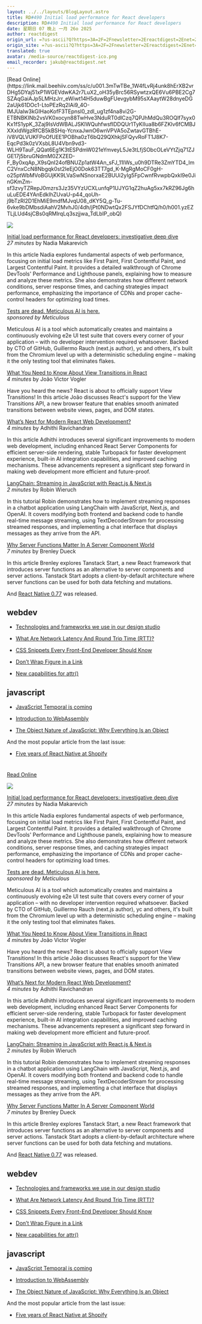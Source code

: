 ```yaml
---
layout: ../../layouts/BlogLayout.astro
title: RD#490 Initial load performance for React developers
description: RD#490 Initial load performance for React developers
date: 星期日 07 晚上 一月 26o 2025
author: reactdigest
origin_url: =?us-ascii?Q?https=3A=2F=2Fnewsletter=2Ereactdigest=2Enet=2Fp=2Finitial-load-performance-?= =?us-ascii?Q?for-react-developers?=
origin_site: =?us-ascii?Q?https=3A=2F=2Fnewsletter=2Ereactdigest=2Enet=2Fp=2Finitial-load-performance-?= =?us-ascii?Q?for-react-developers?=
translated: true
avatar: /media-source/reactdigest-ico.png
email_recorder: jakub@reactdigest.net
---
```



<Reference client:only="react" title="RD#490 Initial load performance for React developers" url="=?us-ascii?Q?https=3A=2F=2Fnewsletter=2Ereactdigest=2Enet=2Fp=2Finitial-load-performance-?= =?us-ascii?Q?for-react-developers?=" />

<Detail client:only="react">
	[Read Online](https://link.mail.beehiiv.com/ss/c/u001.3mTwTBe_1W4fLvRj4unk8hErXB2vrDHg5DYaj51xP1WGEVdwKA2r7LuX2_oH35yBrc56RSywtzxQE6Vu6PBE2Cg7SZAqGaiAJp5LMHzJrr_eWiwt14H5duwBgFUevgybM95sXAaytW28dnyeDG2aUjk61DOc1-LtoPEzRq2IAi9_4O-IMJUalw3kGIHaoKofF3TEpnsl0_zdI_ug1zf4na8vi2G-ETBNBKINb2vsVK0xocyn88TwHve3NduRT0dlCzq7QPJhMdQu3ROQlf7syx0Kx1fS1ypK_3Zaj9IsVdWBALJSKlWQuhfwsfIDDQUr1TyKIIua8b6FZKlv6fCMBJXXxldWgzRfCB5kBSHq-YcnxaJwnO6wnVPVA5oZwtavGTBhE-iV8VQLVUKFPoOfUEE1POBha0zT6bQ29QXhkjSFQyvRoFT1J8K7-EqcPd3k0zVXsbL8U4Vbn9vd3-WLH9TauF_QQat6Eg1K3tESPdmW021eYmveyL5Je3tLfjSObcOLeVYtZjq71ZJGE17j5bruGNdmM0ZXZED-F_By0xqAp_X9sQnI24ofBNUZp1atW4An_sFJ_11IWs_u0h9DTRe3ZmYTD4_ImC2VnxCcN8Nbgqk0st2IeEjO0Dok63TT7gd_K-MgRgMoCF0gH-o25ptWbMVoBGUjKK9LVaSwNSnorxaE2BUUi2yIg5FpCwnfRvwpbQxkl9e0JinGKmZm-sf3zvyTZRepJ0mzrs3Jz35VYzUCXLunfqP1UJYG1qZ2huAg5xx7kRZ96Jg6huLuEDE4YAnEdkIhZUvaU-p44_qoUh-j9bTzRl2D1EhMiE9mdfMJvqU08_dKY5Q_g-Tu-6vke9bDMbsdiAahV2MvhJ0/4dh/jPt0NDwtQx2FSJYfDChtfQ/h0/h001.yzEZTLjLUd4sjCBs0qRMlrqLq3szjjwa_TdLbIP_obQ)

![](https://link.mail.beehiiv.com/ss/o/u001.Btu2bd7uwPPtNpvEhFUmtA/4dh/jPt0NDwtQx2FSJYfDChtfQ/ho.gif)

[Initial load performance for React developers: investigative deep dive](https://link.mail.beehiiv.com/ss/c/u001.96pnkUdR2Et9YTtP31beqaLHy8G_Zejf_j1U5B-_Zp2rbP01AkX10rc2TELs3OEQsWtA5E5msZhX5QEN8G7w96CRI8vSq-VmZn-f5T1UntZP8i1I9HZCjV4Sv7tNHE-l0E7qqm3JJi8aHrFi9mbIN7tTlMID2DIAMxqd2wwiJTLzehizBDOl911rLScL-Nchx4Z0f8e2mzPcOs4MOK_EofYiYSGcyTd-ddzTkW4XFG5mrY-2j-vtnfX5PetNt1SeGGJNoqdkYLrpAvZ5e96rBCU_gBXumlaTcm-uPm-uqyhgPRJmgJYrWllYkPTUFxdO/4dh/jPt0NDwtQx2FSJYfDChtfQ/h1/h001.JddfbVJmhPmqo1KZBzqsmjGMY1QFGxdrHpBThB6PnsU)  
_27 minutes_ by Nadia Makarevich

In this article Nadia explores fundamental aspects of web performance, focusing on initial load metrics like First Paint, First Contentful Paint, and Largest Contentful Paint. It provides a detailed walkthrough of Chrome DevTools' Performance and Lighthouse panels, explaining how to measure and analyze these metrics. She also demonstrates how different network conditions, server response times, and caching strategies impact performance, emphasizing the importance of CDNs and proper cache-control headers for optimizing load times.

[Tests are dead. Meticulous AI is here.](https://link.mail.beehiiv.com/ss/c/u001.96pnkUdR2Et9YTtP31beqa3JwGFc7SR4VfYwt4lGl6BqJbWmR8Zr6peVAmAulyzAx6j18FNSq9WHzwlFlFYko39HgeM2WqroLgOnA-NgNKtuzp4tf-DgVOEWVwRvFa5DXLsOCNqCDWRtzYUUGTVsKQ/4dh/jPt0NDwtQx2FSJYfDChtfQ/h2/h001.uGgOeiczXVUPgPT5xuwDQnVokmOf5WNnUib-WW4YIXg)  
_sponsored by Meticulous_

Meticulous AI is a tool which automatically creates and maintains a continuously evolving e2e UI test suite that covers every corner of your application – with no developer intervention required whatsoever. Backed by CTO of GitHub, Guillermo Rauch (next.js author), yc and others, it's built from the Chromium level up with a deterministic scheduling engine – making it the only testing tool that eliminates flakes.

[What You Need to Know About View Transitions in React](https://link.mail.beehiiv.com/ss/c/u001.0APXl0QZL7fWOKx6hVh63qP3bky6qNnTxX93Fg0cxwLLIJNbNeMUY3BYHBYPzbenEEDzNM6FoIMusU8Ksv9xDv7nzSofpiYd20U5IP7_86MNnBFnnoQSxDnBGfQk05-bVCR8wOQJJN6vj154gUbMHo-PEKEgjeb--VUZpH5tZLZl7xAt4b1NOUK4eEvDwChovXmFfOL8I3_TsznJghEI6bF5fApuMk5lwntSjA4Om3jXmi4MsM2wr3AQPwXs1B_f-pVeiw6W1ZgXgPEUNJRCxLQgL3Y3SHb2YHhOpD1EPlDZpdTBNQrScuzc0vtL95DmLu9CjO53OLVcJj8fJ5EjXm-SVUYEPrU0DHFuTt6puRQ/4dh/jPt0NDwtQx2FSJYfDChtfQ/h3/h001.7AqZ5IYTDw0wkDOOUnDjcb6aru1Wk6syhtHqpzbBbqI)  
_4 minutes_ by João Victor Vogler

Have you heard the news? React is about to officially support View Transitions! In this article João discusses React's support for the View Transitions API, a new browser feature that enables smooth animated transitions between website views, pages, and DOM states.

[What’s Next for Modern React Web Development?](https://link.mail.beehiiv.com/ss/c/u001.DNYuWskNLZN5iE3d5ylPw9jFC2GNnrPqrZ_Z_2ERDFpHPXBzqotfYXfu5Vs7kgp1f1I7kyikyK-JTfUurPjeQOezGl63a5t0UkS4m5rAgKUAjeu_xV8KQ_35d6CUtZxoudEryT27aSDSXXndUPSYrfZawUe7xhHdnjh8LPtBqwjgX2kx7_XyKFbryhYEQtov4-r62v_Sa_wW02YikWNDZu-T4Xrzm00SkIrInUW0r9n8FRxEtiD_JtCiulsMtgpZsHQ70tu_9E3vqbtsz1wjUZuYlZJkTrQKocwR6CCeexCuUtt6pL36W8PedKbprPYoVHViLH2WZJgDYymFaH_EYpDCl2HV8hR1vEAaqYsa7lV4ILIwTfNyd9ztufJfaKFN/4dh/jPt0NDwtQx2FSJYfDChtfQ/h4/h001.LyEJOtJIjmqEeSKNni4cXJ_Ge667rUcJ2e2VgoE4f4I)  
_4 minutes_ by Adhithi Ravichandran

In this article Adhithi introduces several significant improvements to modern web development, including enhanced React Server Components for efficient server-side rendering, stable Turbopack for faster development experience, built-in AI integration capabilities, and improved caching mechanisms. These advancements represent a significant step forward in making web development more efficient and future-proof.

[LangChain: Streaming in JavaScript with React.js & Next.js](https://link.mail.beehiiv.com/ss/c/u001.96pnkUdR2Et9YTtP31beqfQAf_qUprM09yoMPtF27zKjGg8lq3ayTXITzOK2mGhAAIVgHrMjtLiClpUqtMr-G61SIHtCncIN47htiVgux20_UVEaCmeFkfgPybAnidOQdLMDTUiZn0rVFwj2N5GAH2qTOCCOqJszP1AqMg5QXS8rON7Eq7W2XZAgLxPkr_4vWkCpDCFzW8t5X2uCxoN4lLWpp6uju3BjoMdOTk5OmnJH7DqcWfCdiiGjjEfCqlrS0goXSaYbYdEKZqpkYBGJvK4OgBtYAKAcNsi3_-xm_rh6wXTV_ZVZgkw_PZh2BdaN/4dh/jPt0NDwtQx2FSJYfDChtfQ/h5/h001.yWm8kidYy4RTbZhutTuFqEW-awcdsOrWfWvirwjO_ZM)  
_2 minutes_ by Robin Wieruch

In this tutorial Robin demonstrates how to implement streaming responses in a chatbot application using LangChain with JavaScript, Next.js, and OpenAI. It covers modifying both frontend and backend code to handle real-time message streaming, using TextDecoderStream for processing streamed responses, and implementing a chat interface that displays messages as they arrive from the API.

[Why Server Functions Matter In A Server Component World](https://link.mail.beehiiv.com/ss/c/u001.96pnkUdR2Et9YTtP31beqRx1AXI5yRysa54hwKp3flqkplZMyOUM0idOWHGxzkxCYmeQmPs3Ox3oW9iTdDhJtpj5nqtjRyD_zUHWQkgm3OUK3yH5z3vW7jsMYbNSkWfXUqGVHPZTIGj5GlGbxiXDosqFnmQ3agBuP08XN0_BNDNDu2xPldP442pI4jZ70gxLtIiJnPn54m0tfqp2g65INamVm3ahveGcK98W5R8_ILBhwueJvIfXgXwIg_SIrpi08FOjRtHMrxM5320EIBPTneei0F1rbHIipRhIqz06bYuzhCD5PYnvWWuz1fDuNxghRT5bhent9ReHq9lmJ3YdzHHtp4llNSvQFVw9gOQior0/4dh/jPt0NDwtQx2FSJYfDChtfQ/h6/h001.L0ND5CWF9kvBoovSSZ3JMyjTi4ROlohtNuGJ-yvUTkU)  
_7 minutes_ by Brenley Dueck

In this article Brenley explores Tanstack Start, a new React framework that introduces server functions as an alternative to server components and server actions. Tanstack Start adopts a client-by-default architecture where server functions can be used for both data fetching and mutations.

And [React Native 0.77](https://link.mail.beehiiv.com/ss/c/u001.UBh74i5ibvpiWu-3SxqXvg6X08HACLEPkNSKEkWmEp0IRkyMF0jlyHq6oYcH7PnJxPtnPIYnf0-GbVq8I4HnhVnkzN9x-ij3dxE9ix0NOtp5GwgonahnPa16j5MzL8l_GACQTYR7xbJBkrOOmldKRQx-urITYI5OZmOZXEh2T0NGHlW639YgScDJjs96j0boptJ8GqTuPSf5tqJxLs_pVqS4RyNf8ldosO57eyRZDTzy9h9Er_A0lRFgGIm_Sfp5SlGVPQ4_Ka97mUynKaCHCq4drbn0x7RTI-QVTMcyWHnSBJXOrgvVtddWP1OH-gNj/4dh/jPt0NDwtQx2FSJYfDChtfQ/h7/h001.EubvA-wS8uyA5BG6rJ5mboyllcOViolA9cMhC-lj6Vc) was released.

## webdev

*   [Technologies and frameworks we use in our design studio](https://link.mail.beehiiv.com/ss/c/u001.XGHModMy7yto-RjzmaUKhf31T844dZHx34QmBfO47UoNsyZgrySUO6MLfLZY966DHcdConZdQZaw5uAjJ0QPtth_3rkZw1gdXFIc3Kk1OjgBt4FOpMGmb3zc9p0Mua3QW0Qz0XrnASUBZ8b5olk3wCJlIuKRK6LAGR8wMG31oql9DasaUd5wwZUXpIgJDy0GwJhjgBfz2Yr3Tok8tGXB5UufQNJ0jmmVJjfkNO2CL8_j8sRwfqsyIfTo0fwofmpQpbh3MfcRND2AYTqnSri4WxZjRdq220lTpjdmsFUVCHkHor1HKsRdp31Z3dUvzndLNCBPDPY6BN_FQd7iZyfMjQ/4dh/jPt0NDwtQx2FSJYfDChtfQ/h8/h001.i9YOiuk7pGi1WRwIzTFtoyjd_iyw7iSTFHEreYH5PSs)
    
*   [What Are Network Latency And Round Trip Time (RTT)?](https://link.mail.beehiiv.com/ss/c/u001.96pnkUdR2Et9YTtP31beqTDUMhOCAygmomWT6OQvrz-fuIEQv-dVPtBl_c0-OioVlFpniZqR3-OlhwJTOE3u-vthSClJVlMcD8d4IwX7bG7vaX_3o3QoSFPua5QRSLiBwkR6ErITnPqz5ShbPh395g1CPCKDywS-QLbghTsDzX-IaZcWk7X7pqUMKoKLT7tkq9E1YO1hCTQcZTPuB6L5G8o_hTDdeMlTwGlITWnWLqM1oOHsfDnfnZF_qwannDibkX0gozChFWVjfofMqCLYQW5hX2Zf9Lw3kOCXywPqPei6LAXwMTMRfK8WMtdxhLjb/4dh/jPt0NDwtQx2FSJYfDChtfQ/h9/h001.mPeLYW9rGTQx-3aDkqjGZhHkcnoAO0kyosq9Y6HVaf8)
    
*   [CSS Snippets Every Front-End Developer Should Know](https://link.mail.beehiiv.com/ss/c/u001.3mTwTBe_1W4fLvRj4unk8hgNqZxrYQTXakpGzSdfqPDC9IoYBEE5kACRogJGePsIzaSWkYap6PqkPFQVB1bin4-UpnTPgfu5MTRwKmGdLZjWM1YdMCx2SH8y4q8oXbe1eXZ5UrqhhUEIGtEy7A2S24ZZ_zzutF4YmhLoYJnmubDO5V4Wuk8goajTZK1v9fnKOfRAY3Q07ke3cihh_YpLVjgMRkLfrDjMdt0fXWMkQkMzcNTt3S28duOKRxkr7McTEiM7LGvlhVoqcI5DmP5vpsIBZEDJkmFUFsV_zJ5jfhjX08e3pt5u1WNSlidfApvIPP6QtrAUEvKP4NxvY9FQXw/4dh/jPt0NDwtQx2FSJYfDChtfQ/h10/h001.5agfZ_tBh7VmNE_8SAAn95J_LHQ7hB59JANYu9d2RNQ)
    
*   [Don’t Wrap Figure in a Link](https://link.mail.beehiiv.com/ss/c/u001.DNYuWskNLZN5iE3d5ylPw6zfKfsh59KwXoNayELUujo8f7Fs7v9z9KhDvOgZa1PqHh32M1_HYvFPelft5RAnMDcmJHLgl45phXvwzouaRcdfPXQEqlh4EOBAnVLEq8ku8qo86H2wwlyEj9f5QKZmqEmmh6E4_xuEQaWobEYhdYKfUCrXRxrFbogLUFvuU17INu37EdNJtyDxOtvb6HLrFpOkUz4dkOCiaIE6Ne1LkjPn78P-N3Hc6-OVSbbTu_v_EBBPBH7r8acqE0TCOP1K0SOwHMBxHMHjrorLOf6ZtNMLDjpJMBHmQph985rt4aIz/4dh/jPt0NDwtQx2FSJYfDChtfQ/h11/h001.v1VTSsmoaFsLfMUcFVxfAjRu3b2GuxjvsUACoPqO53E)
    
*   [New capabilities for attr()](https://link.mail.beehiiv.com/ss/c/u001.wjjBWwWz4938-Ka4Q4QVgJ7LnkjegV_qY37p9Yu6x1YTBzIbL72Ag561y9jKB4hX0iItgEPebsQGORdunWADiB1XM6yBGmCYZbaLvoagnZtgQmW-YSrOGK2n1tVUY55ZQRFQKeICnLtrsA8EpL9q4gaH8H9_DSfNS4ZM6MhMxbpttQPzR3EFRL6XxgjOaKmWiVG4t3KraOplO40nxw5Y8Oo-SzbVGmAlAaZ8MP1TR8LHUZj5IGYkcXg-csIDej0VltuoJsc7aL_OSpVTKGnm-A/4dh/jPt0NDwtQx2FSJYfDChtfQ/h12/h001.-qbOMmj7QgFor6I2EEpcwTEgJONwxBEz5_yUXMbTpgw)
    

## javascript

*   [JavaScript Temporal is coming](https://link.mail.beehiiv.com/ss/c/u001.-6zc62lCDQsu_fY2A1vmVUl-PVEeM1cVSFBmo2SeoKLDBiP9u4269Ri9jdBawWoFfL9aOxTlSV7QhMDkU_V6OdeYr40kiHDDMtMKTYBAzB62_d-Uu3CUoN-RK8VH7HOTOhUndxRdlr6Y_JUxU7okfc2_yBSTTDTPSHUsilZZb_ECUm3l-glNv2cZeXrw-BqtG0_tyOiKXMksAXMhnqQM-EZzvy4F7lrkPeJB1v6B3k5PH2GMEXiQHtaGWz7oGCFK2Joxech6ySW47672qZ9jhS0fltdoKab51711MAyMi9YrUe4NdyQOlAujrG2w5yGPAcH1XbO2e2QIz_M11a55SQ/4dh/jPt0NDwtQx2FSJYfDChtfQ/h13/h001.bzIQe6w7nsYQASV9z1D4qkYy0uKK-4aT_MetKHGf9QY)
    
*   [Introduction to WebAssembly](https://link.mail.beehiiv.com/ss/c/u001.ISKsUK8pSbTPPDpSBuWPwjfzWIMtN0iQowR9H0RpLHgPMbif-Jr_0g_xU6jgmrDJbnJapOJnD5zV96mgzzLVWHdHJx740VaZBP0t1RNUv5tRrhvCp-3pQqGc7Rg6APBbRzvUJuCS8auZU_8LYoJvhcRlkNK1vxtlnzdLeHaNI2usIIwuKpdGpY7StJfRwEjNP4nKTE3uGvxvTYydNo8ZYYRoRdOEO8c_aW1ojLKkEwrOQnNfMjwoEZmJixgqCSpoI7N4_QYjD1gELDgpnEmftsVJ8vp248KqeU1ADX22FbfHujv7DGJSvnoonJbQ6J6j/4dh/jPt0NDwtQx2FSJYfDChtfQ/h14/h001.NBlN8os8UWzd_pIyXmcxSJpmZ-2QF4l8PYIgdtRbhUI)
    
*   [The Object Nature of JavaScript: Why Everything Is an Object](https://link.mail.beehiiv.com/ss/c/u001.umaHyWnMavjtWWn_0mUAO1ylAZWoFDAYhVC1rEYyNHx9u7QwPTZ4oCjfxBQzhArzMKM3bs230KE009XIZOarM4_2k6R0k4TpssQ9NM1z-q6PgFe0Cun9llP-zDFAHz1Sw4QVavv9MdmnHFmmX7wSHp28dkE5ugpKGiOouEvla3KJnaCL37DW-ekzn-i46RBSsYjLjR5kd8Q1tmbq9sPn-1mHRKc2Em8uGrMmSl4ibxs7YbsZfS-1N28ES3igWYypZOqS5_4LQYvktzX1yRPqlMFPPkCr8OjPb7kckjklDyHO6Myn636T8nT6W9kWLi7Kr9hFNkfiYpSkr7peftqD9iI1Kt6M03sJwJmxLmdRoXDHu2IQiCSW_WhhEQ2gX8eI/4dh/jPt0NDwtQx2FSJYfDChtfQ/h15/h001.qvVagGAh1RStdhtEoRuhUM9HE1RL-ToVnXWBXLYqyUc)
    

And the most popular article from the last issue:

*   [Five years of React Native at Shopify](https://link.mail.beehiiv.com/ss/c/u001.umaHyWnMavjtWWn_0mUAO8NxTYv91_w_an9Qr2WKky7XsCnQbOZn0dJAaCVdBQ1Rp1A_Y2kx9gEdq0hZ8nLfQyv4lErrZgP6bJn39DT_w7SjhbKMTjtm3IcpEoP4_zwSbUtBrJbdV-pXLIsduHjCjOBwPyMXRQJcO8N0css8S-hIsGSrbitn6CeevdLHP2Gtylp27lGY2LRq64HHEt0gOUtaAy5OogzQY739kchn-1ogtNLXl6ArbOyQJHFQBjeR2m_mtcnUU6z4kZ_ywHKUYa2avLC5SCuS0LpWP2xWVJ9llnTaZ5AA_yj3nMHH49Uk/4dh/jPt0NDwtQx2FSJYfDChtfQ/h16/h001.aj3_olOiUoa10ZXqmb1ajl6Gpx5Aqb-_BmlQkNhx4UU)
    

#
</Detail>

[Read Online](https://link.mail.beehiiv.com/ss/c/u001.3mTwTBe_1W4fLvRj4unk8hErXB2vrDHg5DYaj51xP1WGEVdwKA2r7LuX2_oH35yBrc56RSywtzxQE6Vu6PBE2Cg7SZAqGaiAJp5LMHzJrr_eWiwt14H5duwBgFUevgybM95sXAaytW28dnyeDG2aUjk61DOc1-LtoPEzRq2IAi9_4O-IMJUalw3kGIHaoKofF3TEpnsl0_zdI_ug1zf4na8vi2G-ETBNBKINb2vsVK0xocyn88TwHve3NduRT0dlCzq7QPJhMdQu3ROQlf7syx0Kx1fS1ypK_3Zaj9IsVdWBALJSKlWQuhfwsfIDDQUr1TyKIIua8b6FZKlv6fCMBJXXxldWgzRfCB5kBSHq-YcnxaJwnO6wnVPVA5oZwtavGTBhE-iV8VQLVUKFPoOfUEE1POBha0zT6bQ29QXhkjSFQyvRoFT1J8K7-EqcPd3k0zVXsbL8U4Vbn9vd3-WLH9TauF_QQat6Eg1K3tESPdmW021eYmveyL5Je3tLfjSObcOLeVYtZjq71ZJGE17j5bruGNdmM0ZXZED-F_By0xqAp_X9sQnI24ofBNUZp1atW4An_sFJ_11IWs_u0h9DTRe3ZmYTD4_ImC2VnxCcN8Nbgqk0st2IeEjO0Dok63TT7gd_K-MgRgMoCF0gH-o25ptWbMVoBGUjKK9LVaSwNSnorxaE2BUUi2yIg5FpCwnfRvwpbQxkl9e0JinGKmZm-sf3zvyTZRepJ0mzrs3Jz35VYzUCXLunfqP1UJYG1qZ2huAg5xx7kRZ96Jg6huLuEDE4YAnEdkIhZUvaU-p44_qoUh-j9bTzRl2D1EhMiE9mdfMJvqU08_dKY5Q_g-Tu-6vke9bDMbsdiAahV2MvhJ0/4dh/jPt0NDwtQx2FSJYfDChtfQ/h0/h001.yzEZTLjLUd4sjCBs0qRMlrqLq3szjjwa_TdLbIP_obQ)

![](https://link.mail.beehiiv.com/ss/o/u001.Btu2bd7uwPPtNpvEhFUmtA/4dh/jPt0NDwtQx2FSJYfDChtfQ/ho.gif)

[Initial load performance for React developers: investigative deep dive](https://link.mail.beehiiv.com/ss/c/u001.96pnkUdR2Et9YTtP31beqaLHy8G_Zejf_j1U5B-_Zp2rbP01AkX10rc2TELs3OEQsWtA5E5msZhX5QEN8G7w96CRI8vSq-VmZn-f5T1UntZP8i1I9HZCjV4Sv7tNHE-l0E7qqm3JJi8aHrFi9mbIN7tTlMID2DIAMxqd2wwiJTLzehizBDOl911rLScL-Nchx4Z0f8e2mzPcOs4MOK_EofYiYSGcyTd-ddzTkW4XFG5mrY-2j-vtnfX5PetNt1SeGGJNoqdkYLrpAvZ5e96rBCU_gBXumlaTcm-uPm-uqyhgPRJmgJYrWllYkPTUFxdO/4dh/jPt0NDwtQx2FSJYfDChtfQ/h1/h001.JddfbVJmhPmqo1KZBzqsmjGMY1QFGxdrHpBThB6PnsU)\
*27 minutes* by Nadia Makarevich

In this article Nadia explores fundamental aspects of web performance, focusing on initial load metrics like First Paint, First Contentful Paint, and Largest Contentful Paint. It provides a detailed walkthrough of Chrome DevTools' Performance and Lighthouse panels, explaining how to measure and analyze these metrics. She also demonstrates how different network conditions, server response times, and caching strategies impact performance, emphasizing the importance of CDNs and proper cache-control headers for optimizing load times.

[Tests are dead. Meticulous AI is here.](https://link.mail.beehiiv.com/ss/c/u001.96pnkUdR2Et9YTtP31beqa3JwGFc7SR4VfYwt4lGl6BqJbWmR8Zr6peVAmAulyzAx6j18FNSq9WHzwlFlFYko39HgeM2WqroLgOnA-NgNKtuzp4tf-DgVOEWVwRvFa5DXLsOCNqCDWRtzYUUGTVsKQ/4dh/jPt0NDwtQx2FSJYfDChtfQ/h2/h001.uGgOeiczXVUPgPT5xuwDQnVokmOf5WNnUib-WW4YIXg)\
*sponsored by Meticulous*

Meticulous AI is a tool which automatically creates and maintains a continuously evolving e2e UI test suite that covers every corner of your application – with no developer intervention required whatsoever. Backed by CTO of GitHub, Guillermo Rauch (next.js author), yc and others, it's built from the Chromium level up with a deterministic scheduling engine – making it the only testing tool that eliminates flakes.

[What You Need to Know About View Transitions in React](https://link.mail.beehiiv.com/ss/c/u001.0APXl0QZL7fWOKx6hVh63qP3bky6qNnTxX93Fg0cxwLLIJNbNeMUY3BYHBYPzbenEEDzNM6FoIMusU8Ksv9xDv7nzSofpiYd20U5IP7_86MNnBFnnoQSxDnBGfQk05-bVCR8wOQJJN6vj154gUbMHo-PEKEgjeb--VUZpH5tZLZl7xAt4b1NOUK4eEvDwChovXmFfOL8I3_TsznJghEI6bF5fApuMk5lwntSjA4Om3jXmi4MsM2wr3AQPwXs1B_f-pVeiw6W1ZgXgPEUNJRCxLQgL3Y3SHb2YHhOpD1EPlDZpdTBNQrScuzc0vtL95DmLu9CjO53OLVcJj8fJ5EjXm-SVUYEPrU0DHFuTt6puRQ/4dh/jPt0NDwtQx2FSJYfDChtfQ/h3/h001.7AqZ5IYTDw0wkDOOUnDjcb6aru1Wk6syhtHqpzbBbqI)\
*4 minutes* by João Victor Vogler

Have you heard the news? React is about to officially support View Transitions! In this article João discusses React's support for the View Transitions API, a new browser feature that enables smooth animated transitions between website views, pages, and DOM states.

[What’s Next for Modern React Web Development?](https://link.mail.beehiiv.com/ss/c/u001.DNYuWskNLZN5iE3d5ylPw9jFC2GNnrPqrZ_Z_2ERDFpHPXBzqotfYXfu5Vs7kgp1f1I7kyikyK-JTfUurPjeQOezGl63a5t0UkS4m5rAgKUAjeu_xV8KQ_35d6CUtZxoudEryT27aSDSXXndUPSYrfZawUe7xhHdnjh8LPtBqwjgX2kx7_XyKFbryhYEQtov4-r62v_Sa_wW02YikWNDZu-T4Xrzm00SkIrInUW0r9n8FRxEtiD_JtCiulsMtgpZsHQ70tu_9E3vqbtsz1wjUZuYlZJkTrQKocwR6CCeexCuUtt6pL36W8PedKbprPYoVHViLH2WZJgDYymFaH_EYpDCl2HV8hR1vEAaqYsa7lV4ILIwTfNyd9ztufJfaKFN/4dh/jPt0NDwtQx2FSJYfDChtfQ/h4/h001.LyEJOtJIjmqEeSKNni4cXJ_Ge667rUcJ2e2VgoE4f4I)\
*4 minutes* by Adhithi Ravichandran

In this article Adhithi introduces several significant improvements to modern web development, including enhanced React Server Components for efficient server-side rendering, stable Turbopack for faster development experience, built-in AI integration capabilities, and improved caching mechanisms. These advancements represent a significant step forward in making web development more efficient and future-proof.

[LangChain: Streaming in JavaScript with React.js & Next.js](https://link.mail.beehiiv.com/ss/c/u001.96pnkUdR2Et9YTtP31beqfQAf_qUprM09yoMPtF27zKjGg8lq3ayTXITzOK2mGhAAIVgHrMjtLiClpUqtMr-G61SIHtCncIN47htiVgux20_UVEaCmeFkfgPybAnidOQdLMDTUiZn0rVFwj2N5GAH2qTOCCOqJszP1AqMg5QXS8rON7Eq7W2XZAgLxPkr_4vWkCpDCFzW8t5X2uCxoN4lLWpp6uju3BjoMdOTk5OmnJH7DqcWfCdiiGjjEfCqlrS0goXSaYbYdEKZqpkYBGJvK4OgBtYAKAcNsi3_-xm_rh6wXTV_ZVZgkw_PZh2BdaN/4dh/jPt0NDwtQx2FSJYfDChtfQ/h5/h001.yWm8kidYy4RTbZhutTuFqEW-awcdsOrWfWvirwjO_ZM)\
*2 minutes* by Robin Wieruch

In this tutorial Robin demonstrates how to implement streaming responses in a chatbot application using LangChain with JavaScript, Next.js, and OpenAI. It covers modifying both frontend and backend code to handle real-time message streaming, using TextDecoderStream for processing streamed responses, and implementing a chat interface that displays messages as they arrive from the API.

[Why Server Functions Matter In A Server Component World](https://link.mail.beehiiv.com/ss/c/u001.96pnkUdR2Et9YTtP31beqRx1AXI5yRysa54hwKp3flqkplZMyOUM0idOWHGxzkxCYmeQmPs3Ox3oW9iTdDhJtpj5nqtjRyD_zUHWQkgm3OUK3yH5z3vW7jsMYbNSkWfXUqGVHPZTIGj5GlGbxiXDosqFnmQ3agBuP08XN0_BNDNDu2xPldP442pI4jZ70gxLtIiJnPn54m0tfqp2g65INamVm3ahveGcK98W5R8_ILBhwueJvIfXgXwIg_SIrpi08FOjRtHMrxM5320EIBPTneei0F1rbHIipRhIqz06bYuzhCD5PYnvWWuz1fDuNxghRT5bhent9ReHq9lmJ3YdzHHtp4llNSvQFVw9gOQior0/4dh/jPt0NDwtQx2FSJYfDChtfQ/h6/h001.L0ND5CWF9kvBoovSSZ3JMyjTi4ROlohtNuGJ-yvUTkU)\
*7 minutes* by Brenley Dueck

In this article Brenley explores Tanstack Start, a new React framework that introduces server functions as an alternative to server components and server actions. Tanstack Start adopts a client-by-default architecture where server functions can be used for both data fetching and mutations.

And [React Native 0.77](https://link.mail.beehiiv.com/ss/c/u001.UBh74i5ibvpiWu-3SxqXvg6X08HACLEPkNSKEkWmEp0IRkyMF0jlyHq6oYcH7PnJxPtnPIYnf0-GbVq8I4HnhVnkzN9x-ij3dxE9ix0NOtp5GwgonahnPa16j5MzL8l_GACQTYR7xbJBkrOOmldKRQx-urITYI5OZmOZXEh2T0NGHlW639YgScDJjs96j0boptJ8GqTuPSf5tqJxLs_pVqS4RyNf8ldosO57eyRZDTzy9h9Er_A0lRFgGIm_Sfp5SlGVPQ4_Ka97mUynKaCHCq4drbn0x7RTI-QVTMcyWHnSBJXOrgvVtddWP1OH-gNj/4dh/jPt0NDwtQx2FSJYfDChtfQ/h7/h001.EubvA-wS8uyA5BG6rJ5mboyllcOViolA9cMhC-lj6Vc) was released.

## webdev

* [Technologies and frameworks we use in our design studio](https://link.mail.beehiiv.com/ss/c/u001.XGHModMy7yto-RjzmaUKhf31T844dZHx34QmBfO47UoNsyZgrySUO6MLfLZY966DHcdConZdQZaw5uAjJ0QPtth_3rkZw1gdXFIc3Kk1OjgBt4FOpMGmb3zc9p0Mua3QW0Qz0XrnASUBZ8b5olk3wCJlIuKRK6LAGR8wMG31oql9DasaUd5wwZUXpIgJDy0GwJhjgBfz2Yr3Tok8tGXB5UufQNJ0jmmVJjfkNO2CL8_j8sRwfqsyIfTo0fwofmpQpbh3MfcRND2AYTqnSri4WxZjRdq220lTpjdmsFUVCHkHor1HKsRdp31Z3dUvzndLNCBPDPY6BN_FQd7iZyfMjQ/4dh/jPt0NDwtQx2FSJYfDChtfQ/h8/h001.i9YOiuk7pGi1WRwIzTFtoyjd_iyw7iSTFHEreYH5PSs)

* [What Are Network Latency And Round Trip Time (RTT)?](https://link.mail.beehiiv.com/ss/c/u001.96pnkUdR2Et9YTtP31beqTDUMhOCAygmomWT6OQvrz-fuIEQv-dVPtBl_c0-OioVlFpniZqR3-OlhwJTOE3u-vthSClJVlMcD8d4IwX7bG7vaX_3o3QoSFPua5QRSLiBwkR6ErITnPqz5ShbPh395g1CPCKDywS-QLbghTsDzX-IaZcWk7X7pqUMKoKLT7tkq9E1YO1hCTQcZTPuB6L5G8o_hTDdeMlTwGlITWnWLqM1oOHsfDnfnZF_qwannDibkX0gozChFWVjfofMqCLYQW5hX2Zf9Lw3kOCXywPqPei6LAXwMTMRfK8WMtdxhLjb/4dh/jPt0NDwtQx2FSJYfDChtfQ/h9/h001.mPeLYW9rGTQx-3aDkqjGZhHkcnoAO0kyosq9Y6HVaf8)

* [CSS Snippets Every Front-End Developer Should Know](https://link.mail.beehiiv.com/ss/c/u001.3mTwTBe_1W4fLvRj4unk8hgNqZxrYQTXakpGzSdfqPDC9IoYBEE5kACRogJGePsIzaSWkYap6PqkPFQVB1bin4-UpnTPgfu5MTRwKmGdLZjWM1YdMCx2SH8y4q8oXbe1eXZ5UrqhhUEIGtEy7A2S24ZZ_zzutF4YmhLoYJnmubDO5V4Wuk8goajTZK1v9fnKOfRAY3Q07ke3cihh_YpLVjgMRkLfrDjMdt0fXWMkQkMzcNTt3S28duOKRxkr7McTEiM7LGvlhVoqcI5DmP5vpsIBZEDJkmFUFsV_zJ5jfhjX08e3pt5u1WNSlidfApvIPP6QtrAUEvKP4NxvY9FQXw/4dh/jPt0NDwtQx2FSJYfDChtfQ/h10/h001.5agfZ_tBh7VmNE_8SAAn95J_LHQ7hB59JANYu9d2RNQ)

* [Don’t Wrap Figure in a Link](https://link.mail.beehiiv.com/ss/c/u001.DNYuWskNLZN5iE3d5ylPw6zfKfsh59KwXoNayELUujo8f7Fs7v9z9KhDvOgZa1PqHh32M1_HYvFPelft5RAnMDcmJHLgl45phXvwzouaRcdfPXQEqlh4EOBAnVLEq8ku8qo86H2wwlyEj9f5QKZmqEmmh6E4_xuEQaWobEYhdYKfUCrXRxrFbogLUFvuU17INu37EdNJtyDxOtvb6HLrFpOkUz4dkOCiaIE6Ne1LkjPn78P-N3Hc6-OVSbbTu_v_EBBPBH7r8acqE0TCOP1K0SOwHMBxHMHjrorLOf6ZtNMLDjpJMBHmQph985rt4aIz/4dh/jPt0NDwtQx2FSJYfDChtfQ/h11/h001.v1VTSsmoaFsLfMUcFVxfAjRu3b2GuxjvsUACoPqO53E)

* [New capabilities for attr()](https://link.mail.beehiiv.com/ss/c/u001.wjjBWwWz4938-Ka4Q4QVgJ7LnkjegV_qY37p9Yu6x1YTBzIbL72Ag561y9jKB4hX0iItgEPebsQGORdunWADiB1XM6yBGmCYZbaLvoagnZtgQmW-YSrOGK2n1tVUY55ZQRFQKeICnLtrsA8EpL9q4gaH8H9_DSfNS4ZM6MhMxbpttQPzR3EFRL6XxgjOaKmWiVG4t3KraOplO40nxw5Y8Oo-SzbVGmAlAaZ8MP1TR8LHUZj5IGYkcXg-csIDej0VltuoJsc7aL_OSpVTKGnm-A/4dh/jPt0NDwtQx2FSJYfDChtfQ/h12/h001.-qbOMmj7QgFor6I2EEpcwTEgJONwxBEz5_yUXMbTpgw)

## javascript

* [JavaScript Temporal is coming](https://link.mail.beehiiv.com/ss/c/u001.-6zc62lCDQsu_fY2A1vmVUl-PVEeM1cVSFBmo2SeoKLDBiP9u4269Ri9jdBawWoFfL9aOxTlSV7QhMDkU_V6OdeYr40kiHDDMtMKTYBAzB62_d-Uu3CUoN-RK8VH7HOTOhUndxRdlr6Y_JUxU7okfc2_yBSTTDTPSHUsilZZb_ECUm3l-glNv2cZeXrw-BqtG0_tyOiKXMksAXMhnqQM-EZzvy4F7lrkPeJB1v6B3k5PH2GMEXiQHtaGWz7oGCFK2Joxech6ySW47672qZ9jhS0fltdoKab51711MAyMi9YrUe4NdyQOlAujrG2w5yGPAcH1XbO2e2QIz_M11a55SQ/4dh/jPt0NDwtQx2FSJYfDChtfQ/h13/h001.bzIQe6w7nsYQASV9z1D4qkYy0uKK-4aT_MetKHGf9QY)

* [Introduction to WebAssembly](https://link.mail.beehiiv.com/ss/c/u001.ISKsUK8pSbTPPDpSBuWPwjfzWIMtN0iQowR9H0RpLHgPMbif-Jr_0g_xU6jgmrDJbnJapOJnD5zV96mgzzLVWHdHJx740VaZBP0t1RNUv5tRrhvCp-3pQqGc7Rg6APBbRzvUJuCS8auZU_8LYoJvhcRlkNK1vxtlnzdLeHaNI2usIIwuKpdGpY7StJfRwEjNP4nKTE3uGvxvTYydNo8ZYYRoRdOEO8c_aW1ojLKkEwrOQnNfMjwoEZmJixgqCSpoI7N4_QYjD1gELDgpnEmftsVJ8vp248KqeU1ADX22FbfHujv7DGJSvnoonJbQ6J6j/4dh/jPt0NDwtQx2FSJYfDChtfQ/h14/h001.NBlN8os8UWzd_pIyXmcxSJpmZ-2QF4l8PYIgdtRbhUI)

* [The Object Nature of JavaScript: Why Everything Is an Object](https://link.mail.beehiiv.com/ss/c/u001.umaHyWnMavjtWWn_0mUAO1ylAZWoFDAYhVC1rEYyNHx9u7QwPTZ4oCjfxBQzhArzMKM3bs230KE009XIZOarM4_2k6R0k4TpssQ9NM1z-q6PgFe0Cun9llP-zDFAHz1Sw4QVavv9MdmnHFmmX7wSHp28dkE5ugpKGiOouEvla3KJnaCL37DW-ekzn-i46RBSsYjLjR5kd8Q1tmbq9sPn-1mHRKc2Em8uGrMmSl4ibxs7YbsZfS-1N28ES3igWYypZOqS5_4LQYvktzX1yRPqlMFPPkCr8OjPb7kckjklDyHO6Myn636T8nT6W9kWLi7Kr9hFNkfiYpSkr7peftqD9iI1Kt6M03sJwJmxLmdRoXDHu2IQiCSW_WhhEQ2gX8eI/4dh/jPt0NDwtQx2FSJYfDChtfQ/h15/h001.qvVagGAh1RStdhtEoRuhUM9HE1RL-ToVnXWBXLYqyUc)

And the most popular article from the last issue:

* [Five years of React Native at Shopify](https://link.mail.beehiiv.com/ss/c/u001.umaHyWnMavjtWWn_0mUAO8NxTYv91_w_an9Qr2WKky7XsCnQbOZn0dJAaCVdBQ1Rp1A_Y2kx9gEdq0hZ8nLfQyv4lErrZgP6bJn39DT_w7SjhbKMTjtm3IcpEoP4_zwSbUtBrJbdV-pXLIsduHjCjOBwPyMXRQJcO8N0css8S-hIsGSrbitn6CeevdLHP2Gtylp27lGY2LRq64HHEt0gOUtaAy5OogzQY739kchn-1ogtNLXl6ArbOyQJHFQBjeR2m_mtcnUU6z4kZ_ywHKUYa2avLC5SCuS0LpWP2xWVJ9llnTaZ5AA_yj3nMHH49Uk/4dh/jPt0NDwtQx2FSJYfDChtfQ/h16/h001.aj3_olOiUoa10ZXqmb1ajl6Gpx5Aqb-_BmlQkNhx4UU)

#


